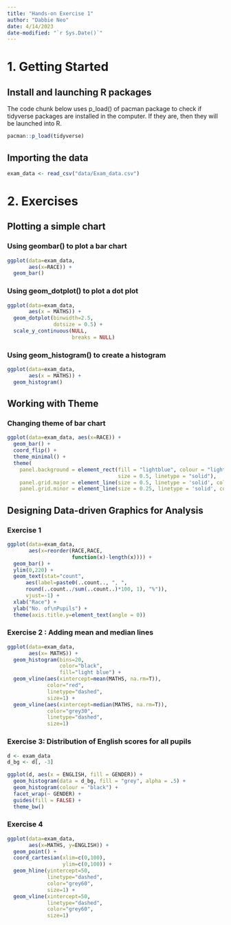 ```yaml
---
title: "Hands-on Exercise 1"
author: "Dabbie Neo"
date: 4/14/2023
date-modified: "`r Sys.Date()`"
---
```


# 1. Getting Started

## Install and launching R packages

The code chunk below uses p_load() of pacman package to check if tidyverse packages are installed in the computer. If they are, then they will be launched into R.

```r
pacman::p_load(tidyverse)
```

## Importing the data

```r
exam_data <- read_csv("data/Exam_data.csv")
```

# 2. Exercises

## Plotting a simple chart

### Using geombar() to plot a bar chart

```r
ggplot(data=exam_data, 
       aes(x=RACE)) +
  geom_bar()
```

### Using geom_dotplot() to plot a dot plot

```r
ggplot(data=exam_data, 
       aes(x = MATHS)) +
  geom_dotplot(binwidth=2.5,         
               dotsize = 0.5) +      
  scale_y_continuous(NULL,           
                     breaks = NULL)
```

### Using geom_histogram() to create a histogram

```r
ggplot(data=exam_data, 
       aes(x = MATHS)) +
  geom_histogram() 
```

## Working with Theme

### Changing theme of bar chart

```r
ggplot(data=exam_data, aes(x=RACE)) +
  geom_bar() +
  coord_flip() +
  theme_minimal() +
  theme(
    panel.background = element_rect(fill = "lightblue", colour = "lightblue", 
                                    size = 0.5, linetype = "solid"),
    panel.grid.major = element_line(size = 0.5, linetype = 'solid', colour = "white"), 
    panel.grid.minor = element_line(size = 0.25, linetype = 'solid', colour = "white"))
```

## Designing Data-driven Graphics for Analysis

### Exercise 1

```r
ggplot(data=exam_data, 
       aes(x=reorder(RACE,RACE,
                     function(x)-length(x)))) +
  geom_bar() +
  ylim(0,220) +
  geom_text(stat="count", 
      aes(label=paste0(..count.., ", ", 
      round(..count../sum(..count..)*100, 1), "%")),
      vjust=-1) +
  xlab("Race") +
  ylab("No. of\nPupils") +
  theme(axis.title.y=element_text(angle = 0))
```

### Exercise 2 : Adding mean and median lines

```r
ggplot(data=exam_data, 
       aes(x= MATHS)) +
  geom_histogram(bins=20, 
                 color="black", 
                 fill="light blue") +
  geom_vline(aes(xintercept=mean(MATHS, na.rm=T)),
             color="red", 
             linetype="dashed", 
             size=1) +
  geom_vline(aes(xintercept=median(MATHS, na.rm=T)),
             color="grey30",
             linetype="dashed", 
             size=1)
```

### Exercise 3: Distribution of English scores for all pupils

```r
d <- exam_data   
d_bg <- d[, -3]  

ggplot(d, aes(x = ENGLISH, fill = GENDER)) +
  geom_histogram(data = d_bg, fill = "grey", alpha = .5) +
  geom_histogram(colour = "black") +
  facet_wrap(~ GENDER) +
  guides(fill = FALSE) +  
  theme_bw()
```

### Exercise 4

```r
ggplot(data=exam_data, 
       aes(x=MATHS, y=ENGLISH)) +
  geom_point() +
  coord_cartesian(xlim=c(0,100),
                  ylim=c(0,100)) +
  geom_hline(yintercept=50,
             linetype="dashed",
             color="grey60",
             size=1) + 
  geom_vline(xintercept=50, 
             linetype="dashed",
             color="grey60",
             size=1)
```
